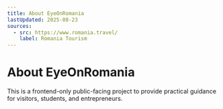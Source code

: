 ```yaml
---
title: About EyeOnRomania
lastUpdated: 2025-08-23
sources:
  - src: https://www.romania.travel/
    label: Romania Tourism
---
```


# About EyeOnRomania

This is a frontend-only public-facing project to provide practical guidance for visitors, students, and entrepreneurs.
